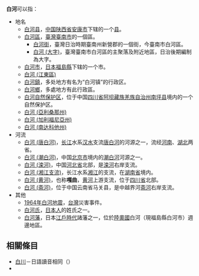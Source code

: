 '''白河'''可以指：
* 地名
** [[白河县|白河县]]，[[中国|中国]][[陕西省|陕西省]][[安康市|安康市]]下辖的一个[[县|县]]。
** [[白河區|白河區]]，[[臺灣|臺灣]][[臺南市|臺南市]]的一個區。
*** [[白河街|白河街]]，臺灣日治時期臺南州新營郡的一個街，今臺南市白河區。
*** [[白河_(大字)|白河 (大字)]]，臺灣臺南市白河區的主聚落及附近地區，日治後期編制為大字。
** [[白河市|白河市]]，[[日本|日本]][[福島縣|福島縣]]下辖的一个市。
** [[白河_(江東區)|白河 (江東區)]]
** [[白河鎮|白河鎮]]，多处地方有名为“白河镇”的行政区。
** [[白河鄉|白河鄉]]，多處地方有此行政區。
** [[白河自然保护区|白河自然保护区]]，位于中国[[四川省|四川省]][[阿坝藏族羌族自治州|阿坝藏族羌族自治州]][[南坪县|南坪县]]境内的一个自然保护区。
** [[白河_(亞利桑那州)|白河 (亞利桑那州)]] 
** [[白河_(加利福尼亞州)|白河 (加利福尼亞州)]] 
** [[白河_(南达科他州)|白河 (南达科他州)]] 
* 河流
** [[白河_(唐白河)|白河 (唐白河)]]，[[长江|长江]]水系[[汉水|汉水]]支流[[唐白河|唐白河]]的河源之一，流经[[河南|河南]]、[[湖北|湖北]]两省。
** [[白河_(潮白河)|白河 (潮白河)]]，中国[[北京市|北京市]]境内的[[潮白河|潮白河]]河源之一。
** [[白河_(滦河)|白河 (滦河)]]，中国[[河北省|河北省]]北部，是[[滦河|滦河]]右岸支流。
** [[白河_(湘江支流)|白河 (湘江支流)]]，长江水系[[湘江|湘江]]的支流，在[[湖南省|湖南省]]境内。
** [[白河_(黄河)|白河 (黄河)]]，也称'''嘎曲'''，[[黄河|黄河]]上游支流，位于[[四川省|四川省]]北部。
** [[白河_(斋河)|白河 (斋河)]]，位于中国云南省马关县，是中越界河[[斋河|斋河]]右岸支流。
* 其他
** [[1964年白河地震|1964年白河地震]]，[[台灣|台灣]]災害事件。
** [[白河氏|白河氏]]，[[日本人|日本人]]的姓氏之一。
** [[白河藩|白河藩]]，日本[[江戶時代|江戶時代]]諸藩之一，位於[[陸奧國|陸奧國]]白河（現福島縣白河市）週邊地區。

== 相關條目 ==
*[[白川|白川]]－日語讀音相同（{{lang|ja|しらかわ}}）
*{{Lookfrom|白河}}

{{disambig|cat=二字消歧義}}